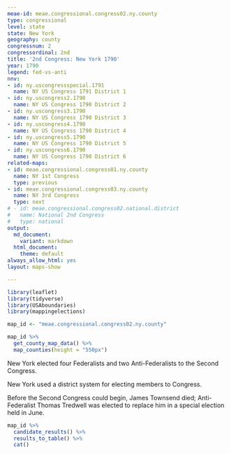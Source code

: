 ```yaml
---
meae-id: meae.congressional.congress02.ny.county
type: congressional
level: state
state: New York
geography: county
congressnum: 2
congressordinal: 2nd
title: '2nd Congress: New York 1790'
year: 1790
legend: fed-vs-anti
nnv:
- id: ny.uscongressspecial.1791
  name: NY US Congress 1791 District 1
- id: ny.uscongress2.1790
  name: NY US Congress 1790 District 2
- id: ny.uscongress3.1790
  name: NY US Congress 1790 District 3
- id: ny.uscongress4.1790
  name: NY US Congress 1790 District 4
- id: ny.uscongress5.1790
  name: NY US Congress 1790 District 5
- id: ny.uscongress6.1790
  name: NY US Congress 1790 District 6
related-maps:
- id: meae.congressional.congress01.ny.county
  name: NY 1st Congress
  type: previous
- id: meae.congressional.congress03.ny.county
  name: NY 3rd Congress
  type: next
# - id: meae.congressional.congress02.national.district
#   name: National 2nd Congress
#   type: national
output:
  md_document:
    variant: markdown
  html_document:
    theme: default
always_allow_html: yes
layout: maps-show

---
```


```r
library(leaflet)
library(tidyverse)
library(USAboundaries)
library(mappingelections)

map_id <- "meae.congressional.congress02.ny.county"
```

<div class="map">

```r
map_id %>% 
  get_county_map_data() %>% 
  map_counties(height = "550px")
```

</div>

New York elected four Federalists and two Anti-Federalists to the Second Congress. 

New York used a district system for electing members to Congress.

Before the Second Congress could begin, James Townsend died; Anti-Federalist Thomas Tredwell was elected to replace him in a special election held in June.

<div class="results-table">

```r
map_id %>%
  candidate_results() %>%
  results_to_table() %>%
  cat()
```

</div>
